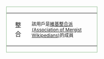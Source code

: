<div style="float: left; border:solid #8FBC8F 1px; margin: 1px; width:238px;">
{| cellspacing="0" style="width: 238px; background: #E0FFE0;"
| style="width: 45px; height: 45px; background: #ffffff; text-align: center;" | 整</br>合
| style="font-size:9pt; padding: 4pt; line-height: 1.25em;" | 該用戶是[[m:Association of Mergist Wikipedians|維基整合派 (Association of Mergist Wikipedians)]]的成員
|}
</div><includeonly>[[Category:整合派維基人|{{PAGENAME}}]]</includeonly>
<noinclude></noinclude>
